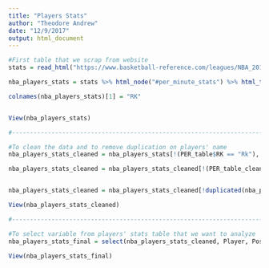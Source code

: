 ```yaml
---
title: "Players Stats"
author: "Theodore Andrew"
date: "12/9/2017"
output: html_document
---
```


```r
#First table that we scrap from website
stats = read_html("https://www.basketball-reference.com/leagues/NBA_2017_per_minute.html")

nba_players_stats = stats %>% html_node("#per_minute_stats") %>% html_table()

colnames(nba_players_stats)[1] = "RK"


View(nba_players_stats)

#----------------------------------------------------------------------------------------------

#To clean the data and to remove duplication on players' name
nba_players_stats_cleaned = nba_players_stats[!(PER_table$RK == "Rk"), ]

nba_players_stats_cleaned = nba_players_stats_cleaned[!(PER_table_cleaned$Player == "Player" | PER_table_cleaned$Tm == "TOT"), -1]


nba_players_stats_cleaned = nba_players_stats_cleaned[!duplicated(nba_players_stats_cleaned$Player, fromLast = TRUE),]

View(nba_players_stats_cleaned)

#----------------------------------------------------------------------------------------------

#To select variable from players' stats table that we want to analyze
nba_players_stats_final = select(nba_players_stats_cleaned, Player, Pos, Age, Tm, PTS, AST, TRB, BLK, STL, TOV)

View(nba_players_stats_final)
```

